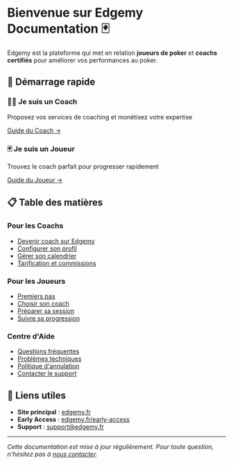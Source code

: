 # Bienvenue sur Edgemy Documentation 🃏

Edgemy est la plateforme qui met en relation **joueurs de poker** et **coachs certifiés** pour améliorer vos performances au poker.

## 🚀 Démarrage rapide

<div className="grid grid-cols-1 md:grid-cols-2 gap-4 mt-6">
  <div className="p-4 border rounded-lg">
    <h3 className="text-lg font-semibold">👨‍🏫 Je suis un Coach</h3>
    <p className="text-sm text-gray-600 mb-3">Proposez vos services de coaching et monétisez votre expertise</p>
    <a href="/coachs" className="text-blue-600 hover:underline">Guide du Coach →</a>
  </div>
  
  <div className="p-4 border rounded-lg">
    <h3 className="text-lg font-semibold">🃏 Je suis un Joueur</h3>
    <p className="text-sm text-gray-600 mb-3">Trouvez le coach parfait pour progresser rapidement</p>
    <a href="/joueurs" className="text-blue-600 hover:underline">Guide du Joueur →</a>
  </div>
</div>

## 📋 Table des matières

### Pour les Coachs
- [Devenir coach sur Edgemy](/coachs/onboarding)
- [Configurer son profil](/coachs/profil)
- [Gérer son calendrier](/coachs/calendrier)
- [Tarification et commissions](/coachs/tarification)

### Pour les Joueurs
- [Premiers pas](/joueurs/premiers-pas)
- [Choisir son coach](/joueurs/choisir-coach)
- [Préparer sa session](/joueurs/preparation)
- [Suivre sa progression](/joueurs/progression)

### Centre d'Aide
- [Questions fréquentes](/aide/faq)
- [Problèmes techniques](/aide/problemes-tech)
- [Politique d'annulation](/aide/politique)
- [Contacter le support](/aide/contact)

## 🔗 Liens utiles

- **Site principal** : [edgemy.fr](https://edgemy.fr)
- **Early Access** : [edgemy.fr/early-access](https://edgemy.fr/early-access)
- **Support** : support@edgemy.fr

---

*Cette documentation est mise à jour régulièrement. Pour toute question, n'hésitez pas à [nous contacter](/aide/contact).* 